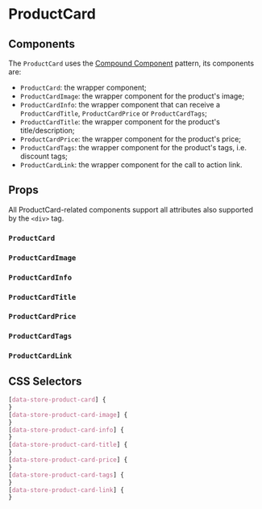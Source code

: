 

# ProductCard

<Canvas>
  <Story id="organisms-productcard--product-card" />
</Canvas>

## Components

The `ProductCard` uses the [Compound Component](https://kentcdodds.com/blog/compound-components-with-react-hooks) pattern, its components are:

- `ProductCard`: the wrapper component;
- `ProductCardImage`: the wrapper component for the product's image;
- `ProductCardInfo`: the wrapper component that can receive a `ProductCardTitle`, `ProductCardPrice` or `ProductCardTags`;
- `ProductCardTitle`: the wrapper component for the product's title/description;
- `ProductCardPrice`: the wrapper component for the product's price;
- `ProductCardTags`: the wrapper component for the product's tags, i.e. discount tags;
- `ProductCardLink`: the wrapper component for the call to action link.

## Props

All ProductCard-related components support all attributes also supported by the `<div>` tag.

### `ProductCard`

<ArgsTable of={ProductCard} />

### `ProductCardImage`

<ArgsTable of={ProductCardImage} />

### `ProductCardInfo`

<ArgsTable of={ProductCardInfo} />

### `ProductCardTitle`

<ArgsTable of={ProductCardTitle} />

### `ProductCardPrice`

<ArgsTable of={ProductCardPrice} />

### `ProductCardTags`

<ArgsTable of={ProductCardTags} />

### `ProductCardLink`

<ArgsTable of={ProductCardLink} />

## CSS Selectors

```css
[data-store-product-card] {
}
[data-store-product-card-image] {
}
[data-store-product-card-info] {
}
[data-store-product-card-title] {
}
[data-store-product-card-price] {
}
[data-store-product-card-tags] {
}
[data-store-product-card-link] {
}
```
